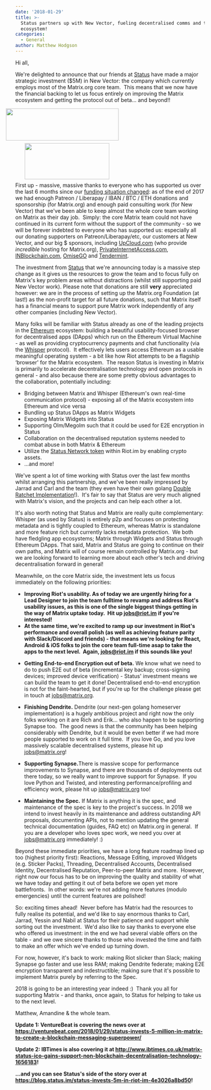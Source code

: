 ```yaml
---
date: '2018-01-29'
title: >-
  Status partners up with New Vector, fueling decentralised comms and the Matrix
  ecosystem!
categories:
  - General
author: Matthew Hodgson
---
```


Hi all,

We're delighted to announce that our friends at <a href="https://status.im">Status</a> have made a major strategic investment ($5M) in New Vector: the company which currently employs most of the Matrix.org core team.  This means that we now have the financial backing to let us focus entirely on improving the Matrix ecosystem and getting the protocol out of beta… and beyond!!

<a href="https://status.im"><img class="size-medium wp-image-2941" style="position: relative; right: 25px;" src="/blog/wp-content/uploads/2018/01/LOGO_status_v5_1020x290-300x85.png" alt="" width="300" height="85" /></a><a href="https://matrix.org"><img class="size-medium wp-image-2944" style="position: relative; left: 25px; top: 7px;" src="/blog/wp-content/uploads/2018/01/matrix-logo-1-300x128.png" alt="" width="225" height="96" /></a>

First up - massive, massive thanks to everyone who has supported us over the last 6 months since our <a href="/blog/2017/07/07/a-call-to-arms-supporting-matrix/">funding situation changed</a>: as of the end of 2017 we had enough Patreon / Liberapay / IBAN / BTC / ETH donations and sponsorship (for Matrix.org) and enough paid consulting work (for New Vector) that we've been able to keep almost the whole core team working on Matrix as their day job.  Simply: the core Matrix team could not have continued in its current form without the support of the community - so we will be forever indebted to everyone who has supported us: especially all our donating supporters on Patreon/Liberapay/etc, our customers at New Vector, and our big $ sponsors, including <a href="https://www.upcloud.com/">UpCloud.com</a> (who provide *incredible* hosting for Matrix.org), <a href="https://www.privateinternetaccess.com/">PrivateInternetAccess.com</a>, <a href="http://inblockchain.com/">INBlockchain.com</a>, <a href="http://omg.omise.co">OmiseGO</a> and <a href="https://tendermint.com">Tendermint</a>.

The investment from <a href="https://status.im">Status</a> that we're announcing today is a massive step change as it gives us the resources to grow the team and to focus fully on Matrix's key problem areas without distractions (whilst still supporting paid New Vector work). Please note that donations are still <b>very</b> appreciated however: we are in the process of setting up the Matrix.org Foundation (at last!) as the non-profit target for all future donations, such that Matrix itself has a financial means to support pure Matrix work independently of any other companies (including New Vector).

Many folks will be familiar with Status already as one of the leading projects in the <a href="https://ethereum.org/">Ethereum</a> ecosystem: building a beautiful usability-focused browser for decentralised apps (DApps) which run on the Ethereum Virtual Machine - as well as providing cryptocurrency payments and chat functionality (via the <a href="https://github.com/ethereum/wiki/wiki/Whisper">Whisper</a> protocol).  It effectively lets users access Ethereum as a usable meaningful operating system - a bit like how Riot attempts to be a flagship ‘browser' for the Matrix ecosystem.  The reason Status is investing in Matrix is primarily to accelerate decentralisation technology and open protocols in general - and also because there are some pretty obvious advantages to the collaboration, potentially including:

* Bridging between Matrix and Whisper (Ethereum's own real-time communication protocol) - exposing all of the Matrix ecosystem into Ethereum and vice versa
* Bundling up Status DApps as Matrix Widgets
* Exposing Matrix Widgets into Status
* Supporting Olm/Megolm such that it could be used for E2E encryption in Status
* Collaboration on the decentralised reputation systems needed to combat abuse in both Matrix &amp; Ethereum
* Utilize the <a href="https://status.im/whitepaper.pdf">Status Network token</a> within Riot.im by enabling crypto assets.
* ...and more!

We've spent a lot of time working with Status over the last few months whilst arranging this partnership, and we've been really impressed by Jarrad and Carl and the team (they even have their own golang 
<a href="https://github.com/status-im/doubleratchet">Double Ratchet Implementation</a>!).  It's fair to say that Status are very much aligned with Matrix's vision, and the projects and can help each other a lot.

It's also worth noting that Status and Matrix are really quite complementary: Whisper (as used by Status) is entirely p2p and focuses on protecting metadata and is tightly coupled to Ethereum, whereas Matrix is standalone and more feature rich but currently lacks metadata protection.  We both have fledgling app ecosystems; Matrix through Widgets and Status through Ethereum DApps. That said, Matrix and Status are going to continue on their own paths, and Matrix will of course remain controlled by Matrix.org - but we are looking forward to learning more about each other's tech and driving decentralisation forward in general!

Meanwhile, on the core Matrix side, the investment lets us focus immediately on the following priorities:

* <b>Improving Riot's usability. As of today we are urgently hiring for a Lead Designer to join the team fulltime to revamp and address Riot's usability issues, as this is one of the single biggest things getting in the way of Matrix uptake today.  Hit up 
<a href="mailto:jobs@riot.im">jobs@riot.im</a> if you're interested!</b>
* <b>At the same time, we're excited to ramp up our investment in Riot's performance and overall polish (as well as achieving feature parity with Slack/Discord and friends) - that means we're looking for React, Android &amp; iOS folks to join the core team full-time asap to take the apps to the next level.  Again, 
<a href="mailto:jobs@riot.im">jobs@riot.im</a> if this sounds like you!</b>

<ul>
 	<li><b>Getting End-to-end Encryption out of beta.</b> We know what we need to do to push E2E out of beta (incremental key backup; cross-signing devices; improved device verification) - Status' investment means we can build the team to get it done! Decentralised end-to-end encryption is not for the faint-hearted, but if you're up for the challenge please get in touch at 
<a href="mailto:jobs@matrix.org">jobs@matrix.org</a>.

</li>
</ul>
<ul>
 	<li><b>Finishing Dendrite.</b> Dendrite (our next-gen golang homeserver implementation) is a hugely ambitious project and right now the only folks working on it are Rich and Erik… who also happen to be supporting Synapse too.  The good news is that the community has been helping considerably with Dendrite, but it would be even better if we had more people supported to work on it full time.  If you love Go, and you love massively scalable decentralised systems, please hit up 
<a href="mailto:jobs@matrix.org">jobs@matrix.org</a>!
</li>
</ul>
<ul>
 	<li><b>Supporting Synapse.</b>There is massive scope for performance improvements to Synapse, and there are thousands of deployments out there today, so we really want to improve support for Synapse.  If you love Python and Twisted, and interesting performance/profiling and efficiency work, please hit up 
<a href="mailto:jobs@matrix.org">jobs@matrix.org</a> too!

</li>
</ul>
<ul>
 	<li><b>Maintaining the Spec.</b> If Matrix is anything it is the spec, and maintenance of the spec is key to the project's success. In 2018 we intend to invest heavily in its maintenance and address outstanding API proposals, documenting APIs, not to mention updating the general technical documentation (guides, FAQ etc) on Matrix.org in general.  If you are a developer who loves spec work, we need you over at 
<a href="mailto:jobs@matrix.org">jobs@matrix.org</a> immediately! :)
</li>
</ul>
Beyond these immediate priorities, we have a long feature roadmap lined up too (highest priority first): Reactions, Message Editing, improved Widgets (e.g. Sticker Packs), Threading, Decentralised Accounts, Decentralised Identity, Decentralised Reputation, Peer-to-peer Matrix and more.  However, right now our focus has to be on improving the quality and stability of what we have today and getting it out of beta before we open yet more battlefronts.  In other words: we're not adding more features (modulo emergencies) until the current features are polished!


So: exciting times ahead!  Never before has Matrix had the resources to fully realise its potential, and we'd like to say enormous thanks to Carl, Jarrad, Yessin and Nabil at Status for their patience and support while sorting out the investment.  We'd also like to say thanks to everyone else who offered us investment: in the end we had several viable offers on the table - and we owe sincere thanks to those who invested the time and faith to make an offer which we've ended up turning down.


For now, however, it's back to work: making Riot slicker than Slack; making Synapse go faster and use less RAM; making Dendrite federate; making E2E encryption transparent and indestructible; making sure that it's possible to implement Matrix purely by referring to the Spec.


2018 is going to be an interesting year indeed :)  Thank you all for supporting Matrix - and thanks, once again, to Status for helping to take us to the next level.


Matthew, Amandine &amp; the whole team.


<p><b>Update 1: VentureBeat is covering the news over at <a href="https://venturebeat.com/2018/01/29/status-invests-5-million-in-matrix-to-create-a-blockchain-messaging-superpower/">https://venturebeat.com/2018/01/29/status-invests-5-million-in-matrix-to-create-a-blockchain-messaging-superpower/</a></b></p>
<p><b>Update 2: IBTimes is also covering it at <a href="http://www.ibtimes.co.uk/matrix-status-ico-gains-support-non-blockchain-decentralisation-technology-1656183">http://www.ibtimes.co.uk/matrix-status-ico-gains-support-non-blockchain-decentralisation-technology-1656183</a>!</b></p>
<p><b>...and you can see Status's side of the story over at <a href="https://blog.status.im/status-invests-5m-in-riot-im-4e3026a8bd50">https://blog.status.im/status-invests-5m-in-riot-im-4e3026a8bd50</a>!</b></p>